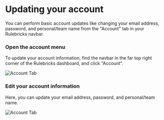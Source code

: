 # Updating your account

You can perform basic account updates like changing your email address, password, and personal/team name from the "Account" tab in your Rulebricks navbar.


<Steps>

### Open the account menu

To update your account information, find the navbar in the far top right corner of the Rulebricks dashboard, and click "Account".

![Account Tab](https://d1zic6dm9txw4h.cloudfront.net/rulebricks-docs-assets/static/images/workspace-management/workspace-customer-portal-account.png)

### Edit your account information

Here, you can update your email address, password, and personal/team name.

![Account Tab](https://d1zic6dm9txw4h.cloudfront.net/rulebricks-docs-assets/static/images/workspace-management/updating-account-info.png)

</Steps>
